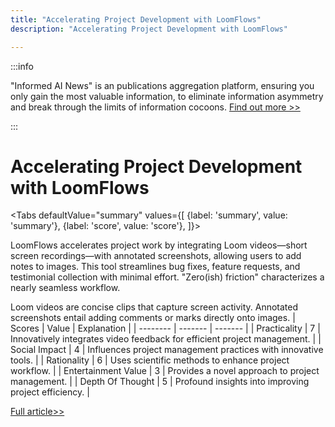 ```yaml
---
title: "Accelerating Project Development with LoomFlows"
description: "Accelerating Project Development with LoomFlows"

---
```



:::info

"Informed AI News" is an publications aggregation platform, ensuring you only gain the most valuable information, to eliminate information asymmetry and break through the limits of information cocoons.  [Find out more >>](/)

:::

# Accelerating Project Development with LoomFlows


<Tabs
	defaultValue="summary"
	values={[
	{label: 'summary', value: 'summary'},
	{label: 'score', value: 'score'},
]}>
<TabItem value="summary">


LoomFlows accelerates project work by integrating Loom videos—short screen recordings—with annotated screenshots, allowing users to add notes to images. This tool streamlines bug fixes, feature requests, and testimonial collection with minimal effort. "Zero(ish) friction" characterizes a nearly seamless workflow.

Loom videos are concise clips that capture screen activity. Annotated screenshots entail adding comments or marks directly onto images.
</TabItem>
<TabItem value="score">
	| Scores     | Value   | Explanation |
	| -------- | ------- | ------- |
	| Practicality  | 7    | Innovatively integrates video feedback for efficient project management.    |
	| Social Impact | 4     | Influences project management practices with innovative tools.    |
	| Rationality    | 6    | Uses scientific methods to enhance project workflow.    |
	| Entertainment Value    | 3    | Provides a novel approach to project management.    |
	| Depth Of Thought    | 5    | Profound insights into improving project efficiency.    |
</TabItem>
</Tabs>

[Full article>>](https://www.producthunt.com/posts/loomflows)
